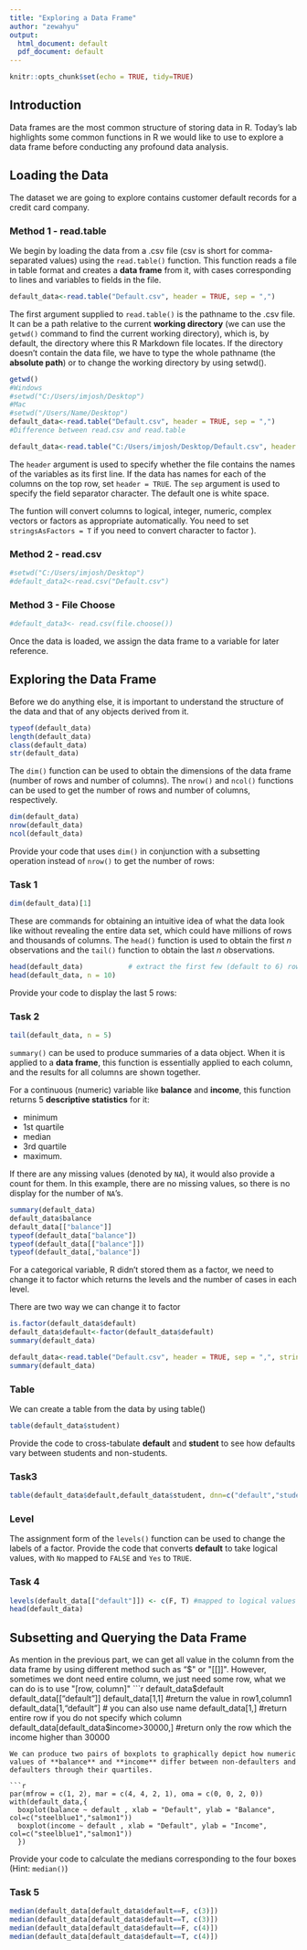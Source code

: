 ---
title: "Exploring a Data Frame"
author: "zewahyu"
output:
  html_document: default
  pdf_document: default
---

```{r setup, include=FALSE}
knitr::opts_chunk$set(echo = TRUE, tidy=TRUE)

```

## Introduction

Data frames are the most common structure of storing data in R. Today's lab highlights some common functions in R we would like to use to explore a data frame before conducting any profound data analysis.

## Loading the Data


The dataset we are going to explore contains customer default records for a credit card company.

### Method 1 - read.table
We begin by loading the data from a .csv file (csv is short for comma-separated values) using the `read.table()` function. This function reads a file in table format and creates a **data frame** from it, with cases corresponding to lines and variables to fields in the file. 

```{r load-data, message=FALSE, tidy=TRUE}
default_data<-read.table("Default.csv", header = TRUE, sep = ",") 

```

The first argument supplied to `read.table()` is the pathname to the .csv file. It can be a path relative to the current **working directory** (we can use the `getwd()` command to find the current working directory),  which is, by default, the directory where this R Markdown file locates. If the directory doesn't contain the data file, we have to type the whole pathname (the **absolute path**) or to change the working directory by using setwd().

```{r load-data_wd, message=FALSE, tidy=TRUE}
getwd()
#Windows
#setwd("C:/Users/imjosh/Desktop")
#Mac
#setwd("/Users/Name/Desktop")
default_data<-read.table("Default.csv", header = TRUE, sep = ",") 
#Difference between read.csv and read.table
```
``` {r load-data-ab, message=FALSE, tidy=TRUE,eval=FALSE}
default_data<-read.table("C:/Users/imjosh/Desktop/Default.csv", header = TRUE, sep = ",") #Absolute path
```


The `header` argument is used to specify whether the file contains the names of the variables as its first line. If the data has names for each of the columns on the top row, set `header = TRUE`. The `sep` argument is used to specify the field separator character. The default one is white space. 

The funtion will convert columns to logical, integer, numeric, complex vectors or factors as appropriate automatically. You need to set `stringsAsFactors = T` if you need to convert character to factor ). 

### Method 2 - read.csv
```{r load_with_read_csv, eval=FALSE}
#setwd("C:/Users/imjosh/Desktop")
#default_data2<-read.csv("Default.csv")
```
### Method 3 - File Choose
```{r load_with_file_choose,eval=FALSE}
#default_data3<- read.csv(file.choose())
```
Once the data is loaded, we assign the data frame to a variable for later reference.


## Exploring the Data Frame

Before we do anything else, it is important to understand the structure of the data and that of any objects derived from it.

```{r}
typeof(default_data) 
length(default_data)
class(default_data)
str(default_data)
```

The `dim()` function can be used to obtain the dimensions of the data frame (number of rows and number of columns). The `nrow()` and `ncol()` functions can be used to get the number of rows and number of columns, respectively.

```{r}
dim(default_data)            
nrow(default_data)            
ncol(default_data)          
```

Provide your code that uses `dim()` in conjunction with a subsetting operation instead of `nrow()` to get the number of rows:

### Task 1
```{r task1}
dim(default_data)[1]

```

These are commands for obtaining an intuitive idea of what the data look like without revealing the entire data set, which could have millions of rows and thousands of columns. The `head()` function is used to obtain the first *n* observations and the `tail()` function to obtain the last *n* observations.

```{r}
head(default_data)           # extract the first few (default to 6) rows
head(default_data, n = 10) 
```

Provide your code to display the last 5 rows:

### Task 2
```{r task2}
tail(default_data, n = 5)

```

`summary()` can be used to produce summaries of a data object. When it is applied to a **data frame**, this function is essentially applied to each column, and the results for all columns are shown together.  

For a continuous (numeric) variable like **balance** and **income**, this function returns 5 **descriptive statistics** for it:

* minimum
* 1st quartile
* median
* 3rd quartile
* maximum.  

If there are any missing values (denoted by `NA`), it would also provide a count for them.  In this example, there are no missing values, so there is no display for the number of `NA`'s. 


```{r,eval=FALSE}
summary(default_data)
default_data$balance
default_data[["balance"]]
typeof(default_data["balance"])
typeof(default_data[["balance"]])
typeof(default_data[,"balance"])
```

For a categorical variable, R didn't stored them as a factor, we need to change it to factor which returns the levels and the number of cases in each level. 

There are two way we can change it to factor
```{r factor, eval=FALSE}
is.factor(default_data$default)
default_data$default<-factor(default_data$default)
summary(default_data)
```
```{r factorbydefault}
default_data<-read.table("Default.csv", header = TRUE, sep = ",", stringsAsFactors = T) 
summary(default_data)
```

### Table
We can create a table from the data by using table() 
```{r table, eval=FALSE}
table(default_data$student)
```
Provide the code to cross-tabulate **default** and **student** to see how defaults vary between students and non-students.

### Task3
```{r task3}
table(default_data$default,default_data$student, dnn=c("default","student"))

```

### Level
The assignment form of the `levels()` function can be used to change the labels of a factor. Provide the code that converts **default** to take logical values, with `No` mapped to `FALSE` and `Yes` to `TRUE`. 

### Task 4
```{r task4}
levels(default_data[["default"]]) <- c(F, T) #mapped to logical values
head(default_data)
```


## Subsetting and Querying the Data Frame
As mention in the previous part, we can get all value in the column from the data frame by using different method such as "$" or "[[]]".
However, sometimes we dont need entire column, we just need some row,
what we can do is to use "[row, column]" 
```{r subsetting, eval=FALSE}
default_data$default
default_data[["default"]]
default_data[1,1] #return the value in row1,column1
default_data[1,"default"] # you can also use name
default_data[1,] #return entire row if you do not specify which column
default_data[default_data$income>30000,] #return only the row which the income higher than 30000

```
We can produce two pairs of boxplots to graphically depict how numeric values of **balance** and **income** differ between non-defaulters and defaulters through their quartiles.

```{r boxplot, message=FALSE, echo=FALSE}
par(mfrow = c(1, 2), mar = c(4, 4, 2, 1), oma = c(0, 0, 2, 0))
with(default_data,{
  boxplot(balance ~ default , xlab = "Default", ylab = "Balance", col=c("steelblue1","salmon1"))
  boxplot(income ~ default , xlab = "Default", ylab = "Income",   col=c("steelblue1","salmon1"))
  })
```


Provide your code to calculate the medians corresponding to the four boxes (Hint: `median()`)


### Task 5
```{r task5}
median(default_data[default_data$default==F, c(3)])
median(default_data[default_data$default==T, c(3)])
median(default_data[default_data$default==F, c(4)])
median(default_data[default_data$default==T, c(4)])
```


